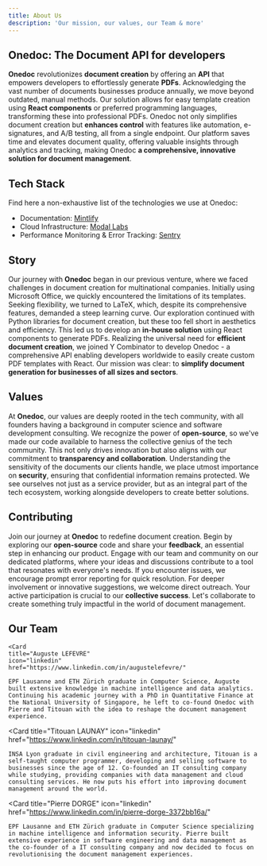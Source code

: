```yaml
---
title: About Us
description: 'Our mission, our values, our Team & more'
---
```


## Onedoc: The Document API for developers


**Onedoc** revolutionizes **document creation** by offering an **API** that empowers developers to effortlessly generate **PDFs**. Acknowledging the vast number of documents businesses produce annually, we move beyond outdated, manual methods. Our solution allows for easy template creation using **React components** or preferred programming languages, transforming these into professional PDFs. Onedoc not only simplifies document creation but **enhances control** with features like automation, e-signatures, and A/B testing, all from a single endpoint. Our platform saves time and elevates document quality, offering valuable insights through analytics and tracking, making Onedoc **a comprehensive, innovative solution for document management**.

## Tech Stack
Find here a non-exhaustive list of the technologies we use at Onedoc:
* Documentation: [Mintlify](https://mintlify.com/)
* Cloud Infrastructure: [Modal Labs](https://modal.com/)
* Performance Monitoring & Error Tracking: [Sentry](https://sentry.io/welcome/)

## Story

Our journey with **Onedoc** began in our previous venture, where we faced challenges in document creation for multinational companies. Initially using Microsoft Office, we quickly encountered the limitations of its templates. Seeking flexibility, we turned to LaTeX, which, despite its comprehensive features, demanded a steep learning curve. Our exploration continued with Python libraries for document creation, but these too fell short in aesthetics and efficiency. This led us to develop an **in-house solution** using React components to generate PDFs. Realizing the universal need for **efficient document creation**, we joined Y Combinator to develop Onedoc - a comprehensive API enabling developers worldwide to easily create custom PDF templates with React. Our mission was clear: to **simplify document generation for businesses of all sizes and sectors**.

## Values

At **Onedoc**, our values are deeply rooted in the tech community, with all founders having a background in computer science and software development consulting. We recognize the power of **open-source**, so we've made our code available to harness the collective genius of the tech community. This not only drives innovation but also aligns with our commitment to **transparency and collaboration**. Understanding the sensitivity of the documents our clients handle, we place utmost importance on **security**, ensuring that confidential information remains protected. We see ourselves not just as a service provider, but as an integral part of the tech ecosystem, working alongside developers to create better solutions.

## Contributing

Join our journey at **Onedoc** to redefine document creation. Begin by exploring our **open-source** code and share your **feedback**, an essential step in enhancing our product. Engage with our team and community on our dedicated platforms, where your ideas and discussions contribute to a tool that resonates with everyone's needs. If you encounter issues, we encourage prompt error reporting for quick resolution. For deeper involvement or innovative suggestions, we welcome direct outreach. Your active participation is crucial to our **collective success**. Let's collaborate to create something truly impactful in the world of document management.

## Our Team

<CardGroup cols={3}>

    <Card
    title="Auguste LEFEVRE"
    icon="linkedin"
    href="https://www.linkedin.com/in/augustelefevre/"
  >
    
    EPF Lausanne and ETH Zürich graduate in Computer Science, Auguste built extensive knowledge in machine intelligence and data analytics. Continuing his academic journey with a PhD in Quantitative Finance at the National University of Singapore, he left to co-found Onedoc with Pierre and Titouan with the idea to reshape the document management experience. 
  </Card>

  <Card
    title="Titouan LAUNAY"
    icon="linkedin"
    href="https://www.linkedin.com/in/titouan-launay/"
  >
    INSA Lyon graduate in civil engineering and architecture, Titouan is a self-taught computer programmer, developing and selling software to businesses since the age of 12. Co-founded an IT consulting company while studying, providing companies with data management and cloud consulting services. He now puts his effort into improving document management around the world. 
  </Card>

  <Card
    title="Pierre DORGE"
    icon="linkedin"
    href="https://www.linkedin.com/in/pierre-dorge-3372bb16a/"
  >
    EPF Lausanne and ETH Zürich graduate in Computer Science specializing in machine intelligence and information security. Pierre built extensive experience in software engineering and data management as the co-founder of a IT consulting company and now decided to focus on revolutionising the document management experiences.
  </Card>

  

  
</CardGroup>